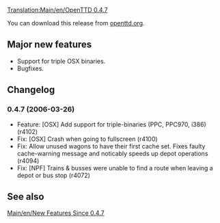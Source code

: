 [[Translation:Main/en/OpenTTD 0.4.7]]{{en/-}}
{{en/OTTDVersions}}
{{release|prev=OpenTTD 0.4.6|next=OpenTTD 0.4.8|date=2006-03-26}}

You can download this release from [http://www.openttd.org/download-stable/0.4.7 openttd.org].

==Major new features==
* Support for triple OSX binaries.
* Bugfixes.

==Changelog==

===0.4.7 (2006-03-26)===
* Feature: [OSX] Add support for triple-binaries (PPC, PPC970, i386) (r4102)
* Fix: [OSX] Crash when going to fullscreen (r4100)
* Fix: Allow unused wagons to have their first cache set. Fixes faulty cache-warning message and noticably speeds up depot operations (r4094)
* Fix: [NPF] Trains & busses were unable to find a route when leaving a depot or bus stop (r4072)

==See also==
[[Main/en/New Features Since 0.4.7]]